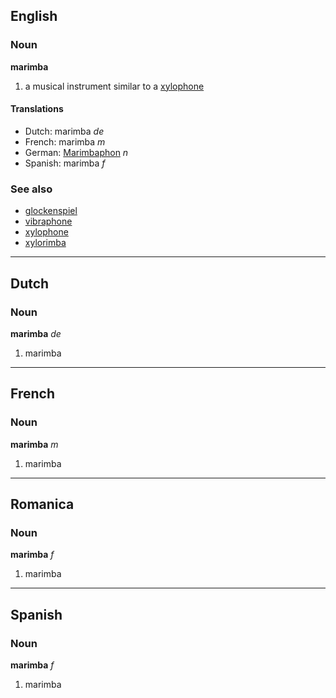 ==English==
===Noun===
'''marimba'''

# a musical instrument similar to a [[xylophone]]

====Translations====
*Dutch: marimba ''de''
*French: marimba ''m''
*German: [[Marimbaphon]] ''n''
*Spanish: marimba  ''f''

===See also===
*[[glockenspiel]]
*[[vibraphone]]
*[[xylophone]]
*[[xylorimba]]

----

==Dutch==
===Noun===
'''marimba''' ''de''

# marimba

----

==French==
===Noun===
'''marimba''' ''m''

# marimba

----

==Romanica==
===Noun===
'''marimba''' ''f''

# marimba

----

==Spanish==
===Noun===
'''marimba''' ''f''

# marimba